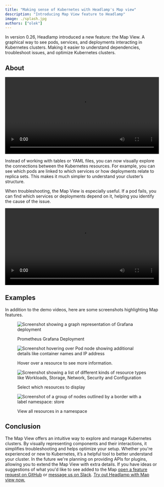 ```yaml
---
title: "Making sense of Kubernetes with Headlamp's Map view"
description: "Introducing Map View feature to Headlamp"
image: ./splash.jpg
authors: ["olek"]
---
```



In version 0.26, Headlamp introduced a new feature: the Map View. A graphical way to see pods, services, and deployments interacting in Kubernetes clusters. Making it easier to understand dependencies, troubleshoot issues, and optimize Kubernetes clusters.

<!--truncate-->

## About

<p>
  <video controls width="100%">
    <source src={mapDemo} type="video/mp4" />
  </video>
</p>

Instead of working with tables or YAML files, you can now visually explore the connections between the Kubernetes resources. For example, you can see which pods are linked to which services or how deployments relate to replica sets. This makes it much simpler to understand your cluster’s structure.

When troubleshooting, the Map View is especially useful. If a pod fails, you can find which services or deployments depend on it, helping you identify the cause of the issue.

<p>
  <video controls width="100%">
    <source src={identifyProblems} type="video/mp4" />
  </video>
</p>

## Examples

In addition to the demo videos, here are some screenshots highlighting Map features.

<figure style={{ margin:"0 0 2rem 0" }}>

![Screenshot showing a graph representation of Grafana deployment](./grafana.png)

<figcaption>Prometheus Grafana Deployment</figcaption>

</figure>

<figure style={{ margin: "0 0 2rem 0" }}>

![Screenshot hovering over Pod node showing additional details like container names and IP address](./grafana-glance.png)

<figcaption>Hover over a resource to see more information.</figcaption>

</figure>

<figure style={{ margin: "0 0 2rem 0" }}>

![Screenshot showing a list of different kinds of resource types like Workloads, Storage, Network, Security and Configuration](./picker.png)

<figcaption>Select which resources to display</figcaption>

</figure>

<figure style={{ margin: "0 0 2rem 0" }}>

![Screenshot of a group of nodes outlined by a border with a label namespace: store](./namespace-group.png)

<figcaption>View all resources in a namespace</figcaption>

</figure>

## Conclusion

The Map View offers an intuitive way to explore and manage Kubernetes clusters.
By visually representing components and their interactions, it simplifies troubleshooting and helps optimize your setup. Whether you're experienced or new to Kubernetes, it’s a helpful tool to better understand your cluster.
In the future we're planning on providing APIs for plugins, allowing you to extend the Map View with extra details. If you have ideas or suggestions of what you'd like to see added to the Map [open a feature request on GitHub](https://github.com/headlamp-k8s/headlamp/issues/new/choose) or [message us on Slack](https://kubernetes.slack.com/messages/headlamp).
[Try out Headlamp with Map view now.](/docs/latest/installation/)
